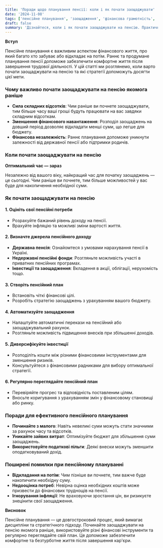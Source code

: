 ```yaml
---
title: 'Поради щодо планування пенсії: коли і як почати заощаджувати'
date: '2024-11-08'
tags: ['пенсійне планування', 'заощадження', 'фінансова грамотність', 'Україна']
draft: false
summary: 'Дізнайтеся, коли і як почати заощаджувати на пенсію. Практичні поради для українців щодо ефективного пенсійного планування та забезпечення фінансового майбутнього.'
---
```


**Вступ**

Пенсійне планування є важливим аспектом фінансового життя, про який багато хто забуває або відкладає на потім. Раннє та продумане планування пенсії допоможе забезпечити комфортне життя після завершення трудової діяльності. У цій статті ми розглянемо, коли варто почати заощаджувати на пенсію та які стратегії допоможуть досягти цієї мети.

### Чому важливо почати заощаджувати на пенсію якомога раніше

- **Сила складних відсотків**: Чим раніше ви почнете заощаджувати, тим більше часу ваші гроші будуть працювати на вас завдяки складним відсоткам.
- **Зменшення фінансового навантаження**: Розподіл заощаджень на довший період дозволяє відкладати менші суми, що легше для бюджету.
- **Фінансова незалежність**: Раннє планування допоможе уникнути залежності від державної пенсії або підтримки родичів.

### Коли почати заощаджувати на пенсію

**Оптимальний час — зараз**

Незалежно від вашого віку, найкращий час для початку заощаджень — це сьогодні. Чим раніше ви почнете, тим більше можливостей у вас буде для накопичення необхідної суми.

### Як почати заощаджувати на пенсію

#### 1. Оцініть свої пенсійні потреби

- Розрахуйте бажаний рівень доходу на пенсії.
- Врахуйте інфляцію та можливі зміни вартості життя.

#### 2. Визначте джерела пенсійного доходу

- **Державна пенсія**: Ознайомтеся з умовами нарахування пенсії в Україні.
- **Недержавні пенсійні фонди**: Розгляньте можливість участі в приватних пенсійних програмах.
- **Інвестиції та заощадження**: Вкладення в акції, облігації, нерухомість тощо.

#### 3. Створіть пенсійний план

- Встановіть чіткі фінансові цілі.
- Розробіть стратегію заощаджень з урахуванням вашого бюджету.

#### 4. Автоматизуйте заощадження

- Налаштуйте автоматичні перекази на пенсійний або заощаджувальний рахунок.
- Розгляньте можливість підвищення внесків при збільшенні доходів.

#### 5. Диверсифікуйте інвестиції

- Розподіліть кошти між різними фінансовими інструментами для зменшення ризиків.
- Консультуйтеся з фінансовими радниками для вибору оптимальної стратегії.

#### 6. Регулярно переглядайте пенсійний план

- Перевіряйте прогрес та відповідність поставленим цілям.
- Вносьте коригування з урахуванням змін у фінансовому становищі або ринку.

### Поради для ефективного пенсійного планування

- **Починайте з малого**: Навіть невеликі суми можуть стати значними за рахунок часу та відсотків.
- **Уникайте зайвих витрат**: Оптимізуйте бюджет для збільшення суми заощаджень.
- **Використовуйте податкові пільги**: Деякі внески можуть зменшити оподатковуваний дохід.

### Поширені помилки при пенсійному плануванні

- **Відкладання на потім**: Чим пізніше ви почнете, тим важче буде накопичити необхідну суму.
- **Недооцінка потреб**: Невірна оцінка необхідних коштів може призвести до фінансових труднощів на пенсії.
- **Ігнорування інфляції**: Не враховуючи зростання цін, ви ризикуєте знецінити свої заощадження.

**Висновок**

Пенсійне планування — це довгостроковий процес, який вимагає дисципліни та стратегічного підходу. Починайте заощаджувати на пенсію якомога раніше, використовуйте різні фінансові інструменти та регулярно переглядайте свій план. Це допоможе забезпечити комфортне та безтурботне життя після завершення кар'єри.
